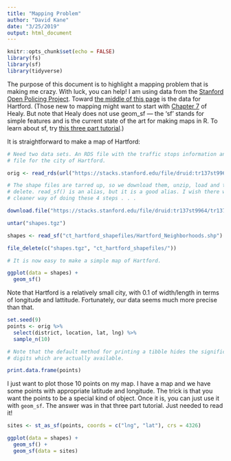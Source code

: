 ```yaml
---
title: "Mapping Problem"
author: "David Kane"
date: "3/25/2019"
output: html_document
---
```


```r
knitr::opts_chunk$set(echo = FALSE)
library(fs)
library(sf)
library(tidyverse)
```

The purpose of this document is to highlight a mapping problem that is making me crazy. With luck, you can help! I am using data from the [Stanford Open Policing Project](https://openpolicing.stanford.edu/). Toward [the middle of this page](https://openpolicing.stanford.edu/data/) is the data for Hartford. (Those new to mapping might want to start with [Chapter 7](http://socviz.co/maps.html#maps) of Healy. But note that Healy does not use geom_sf --- the 'sf' stands for simple features and is the current state of the art for making maps in R. To learn about sf, try [this three part tutorial](https://www.r-spatial.org/r/2018/10/25/ggplot2-sf.html).)


It is straightforward to make a map of Hartford:

```r
# Need two data sets. An RDS file with the traffic stops information and a shape
# file for the city of Hartford.

orig <- read_rds(url("https://stacks.stanford.edu/file/druid:tr137st9964/tr137st9964_ct_hartford_2019_02_25.rds")) 

# The shape files are tarred up, so we download them, unzip, load and then
# delete. read_sf() is an alias, but it is a good alias. I wish there were a
# cleaner way of doing these 4 steps . . .

download.file("https://stacks.stanford.edu/file/druid:tr137st9964/tr137st9964_ct_hartford_shapefiles_2019_02_25.tgz", destfile = "shapes.tgz")

untar("shapes.tgz")

shapes <- read_sf("ct_hartford_shapefiles/Hartford_Neighborhoods.shp")

file_delete(c("shapes.tgz", "ct_hartford_shapefiles/"))

# It is now easy to make a simple map of Hartford.

ggplot(data = shapes) + 
  geom_sf()

```

Note that Hartford is a relatively small city, with 0.1 of width/length in terms of longitude and lattitude. Fortunately, our data seems much more precise than that.


```r
set.seed(9)
points <- orig %>% 
  select(district, location, lat, lng) %>% 
  sample_n(10)

# Note that the default method for printing a tibble hides the significant
# digits which are actually available.

print.data.frame(points)

```

I just want to plot those 10 points on my map. I have a map and we have some points with appropriate latitude and longitude. The trick is that you want the points to be a special kind of object. Once it is, you can just use it with `geom_sf`. The answer was in that three part tutorial. Just needed to read it!

```r

sites <- st_as_sf(points, coords = c("lng", "lat"), crs = 4326)

ggplot(data = shapes) +
  geom_sf() +
  geom_sf(data = sites)

```



